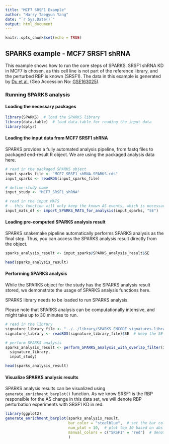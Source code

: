```yaml
---
title: "MCF7 SRSF1 Example"
author: "Harry Taegyun Yang"
date: "`r Sys.Date()`"
output: html_document
---
```


```r
knitr::opts_chunk$set(echo = TRUE)
```

## SPARKS example - MCF7 SRSF1 shRNA

This example shows how to run the core steps of SPARKS. SRSF1 shRNA KD in MCF7 is chosen, as this cell line is not part of the reference library, and the perturbed RBP is known (SRSF1). The data in this example is generated by [Du et al.](https://jeccr.biomedcentral.com/articles/10.1186/s13046-021-01978-8) (Geo Accession No: [GSE163025](https://www.ncbi.nlm.nih.gov/geo/query/acc.cgi?acc=GSE163025)).

### Running SPARKS analysis

#### Loading the necessary packages

```r
library(SPARKS)  # load the SPARKS library 
library(data.table)  # load data.table for reading the input data 
library(dplyr)


```

#### Loading the input data from MCF7 SRSF1 shRNA

SPARKS provides a fully automated analysis pipeline, from fastq files to packaged end-result R object. We are using the packaged analysis data here.

```r
# read in the packaged SPARKS object
input_sparks_file <- "MCF7_SRSF1_shRNA.SPARKS.rds"
input_sparks <- readRDS(input_sparks_file)

# define study name
input_study <- "MCF7_SRSF1_shRNA"

# read in the input MATS
# - this function will only keep the known AS events, which is necessary
input_mats_df <- import_SPARKS_MATS_for_analysis(input_sparks, "SE") 
```

#### Loading pre-computed SPARKS analysis result

SPARKS snakemake pipeline automatically performs SPARKS analysis as the final step. Thus, you can access the SPARKS analysis result directly from the object.

```r

sparks_analysis_result <- input_sparks@SPARKS_analysis_result$SE

head(sparks_analysis_result)
```

#### Performing SPARKS analysis

While the SPARKS object for the study has the SPARKS analysis result stored, we demonstrate the usage of SPARKS analysis functions here.

SPARKS library needs to be loaded to run SPARKS analysis.

Please note that SPARKS analysis can be computationally intensive, and might take up to 30 minutes to run.

```r

# read in the library 
signature_library_file <- "../../library/SPARKS.ENCODE_signatures.library.rds"
signature_library <- readRDS(signature_library_file)$SE  # keep the SE parts only for memory management

# perform SPARKS analysis
sparks_analysis_result <- perform_SPARKS_analysis_with_overlap_filter(input_mats_df,
  signature_library,
  input_study)

head(sparks_analysis_result)
```

#### Visualize SPARKS analysis results 

SPARKS analysis results can be visualized using `generate_enrichment_barplot()` function. As we know SRSF1 is the RBP responsible for the AS change in this data set, we will denote RBP perturbation experiments with SRSF1 KD in red.

```r
library(ggplot2)
generate_enrichment_barplot(sparks_analysis_result,
                            bar_color = "steelblue",  # set the bar color
                            num_plot = 10,  # plot top 10 based on abs ES
                            manual_colors = c("SRSF1" = "red")  # denote SRSF1
                            )

```

